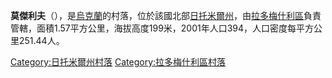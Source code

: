 {{coord|50|34|44|N|28|58|4|E|scale:30000|display=title}}

'''莫傑利夫'''（{{lang-uk|Моделів}}），是[[烏克蘭|烏克蘭]]的村落，位於該國北部[[日托米爾州|日托米爾州]]，由[[拉多梅什利區|拉多梅什利區]]負責管轄，面積1.57平方公里，海拔高度199米，2001年人口394，人口密度每平方公里251.44人。

{{DEFAULTSORT:Моделів}}
[[Category:日托米爾州村落|Category:日托米爾州村落]]
[[Category:拉多梅什利區村落|Category:拉多梅什利區村落]]


{{Zhytomyr-geo-stub}}
